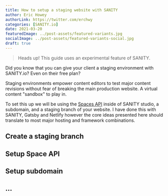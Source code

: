 ```yaml
---
title: How to setup a staging website with SANITY
author: Eric Howey
authorLink: https://twitter.com/erchwy
categories: [SANITY.io]
date: 2021-03-20
featuredImage: ../post-assets/featured-variants.jpg
socialImage: ../post-assets/featured-variants-social.jpg
draft: true
---
```


> Heads up! This guide uses an experimental feature of SANITY.

Did you know that you can give your client a staging environment with SANITY.io? Even on their free plan?

Staging environments empower content editors to test major content revisions without fear of breaking the main production website. A virtual content "sandbox" to play in.

To set this up we will be using the [Spaces API](https://www.sanity.io/docs/spaces) inside of SANITY studio, a subdomain, and a staging branch of your website. I have done this with SANITY, Gatsby and Netlify however the core ideas presented here should translate to most major hosting and framework combinations.

## Create a staging branch

## Setup Space API

## Setup subdomain

## ...
